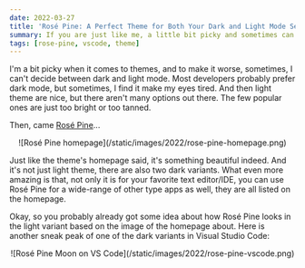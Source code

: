 ```yaml
---
date: 2022-03-27
title: 'Rosé Pine: A Perfect Theme for Both Your Dark and Light Mode Setup'
summary: If you are just like me, a little bit picky and sometimes can't choose between dark and light mode, then maybe Rosé Pine might just be the one.
tags: [rose-pine, vscode, theme]
---
```


I'm a bit picky when it comes to themes, and to make it worse, sometimes, I can't decide between dark and light mode. Most developers probably prefer dark mode, but sometimes, I find it make my eyes tired. And then light theme are nice, but there aren't many options out there. The few popular ones are just too bright or too tanned.

Then, came [Rosé Pine](https://rosepinetheme.com)...

<center>
  ![Rosé Pine homepage](/static/images/2022/rose-pine-homepage.png)
</center>

Just like the theme's homepage said, it's something beautiful indeed. And it's not just light theme, there are also two dark variants. What even more amazing is that, not only it is for your favorite text editor/IDE, you can use Rosé Pine for a wide-range of other type apps as well, they are all listed on the homepage.

Okay, so you probably already got some idea about how Rosé Pine looks in the light variant based on the image of the homepage about. Here is another sneak peak of one of the dark variants in Visual Studio Code:

<center>
  ![Rosé Pine Moon on VS Code](/static/images/2022/rose-pine-vscode.png)
</center>
